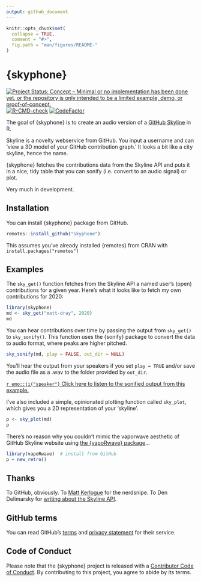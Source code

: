 ```yaml
---
output: github_document
---
```


<!-- README.md is generated from README.Rmd. Please edit that file -->

```r
knitr::opts_chunk$set(
  collapse = TRUE,
  comment = "#>",
  fig.path = "man/figures/README-"
)
```

# {skyphone}

<!-- badges: start -->
[![Project Status: Concept – Minimal or no implementation has been done
yet, or the repository is only intended to be a limited example, demo,
or
proof-of-concept.](https://www.repostatus.org/badges/latest/concept.svg)](https://www.repostatus.org/#concept)
[![R-CMD-check](https://github.com/matt-dray/skyphone/workflows/R-CMD-check/badge.svg)](https://github.com/matt-dray/skyphone/actions)
[![CodeFactor](https://www.codefactor.io/repository/github/matt-dray/skyphone/badge)](https://www.codefactor.io/repository/github/matt-dray/skyphone)
<!-- badges: end -->

The goal of {skyphone} is to create an audio version of a [GitHub Skyline](https://skyline.github.com/) in R.

Skyline is a novelty webservice from GitHub. You input a username and can 'view a 3D model of your GitHub contribution graph.' It looks a bit like a city skyline, hence the name. 

{skyphone} fetches the contributions data from the Skyline API and puts it in a nice, tidy table that you can sonify (i.e. convert to an audio signal) or plot.

Very much in development.

## Installation

You can install {skyphone} package from GitHub.

```r
remotes::install_github("skyphone")
```

This assumes you've already installed {remotes} from CRAN with `install.packages("remotes")`

## Examples

The `sky_get()` function fetches from the Skyline API a named user's (open) contributions for a given year. Here's what it looks like to fetch my own contributions for 2020:

```r
library(skyphone)
md <- sky_get("matt-dray", 2020)
md
```

You can hear contributions over time by passing the output from `sky_get()` to `sky_sonify()`. This function uses the {sonify} package to convert the data to audio format, where peaks are higher pitched.

```r
sky_sonify(md, play = FALSE, out_dir = NULL)
```

You'll hear the output from your speakers if you set `play = TRUE` and/or save the audio file as a .wav to the folder provided by `out_dir`.

[`r emo::ji("speaker")` Click here to listen to the sonified output from this example.](https://www.rostrum.blog/output/skyphone/skyphone_matt-dray_2020.wav)

I've also included a simple, opinionated plotting function called `sky_plot`, which gives you a 2D representation of your 'skyline'.

```r
p <- sky_plot(md)
p
```

There's no reason why you couldn't mimic the vaporwave aesthetic of GitHub Skyline website using [the {vapoRwave} package](https://github.com/moldach/vapoRwave)...

```r
library(vapoRwave)  # install from GitHub
p + new_retro()
```

## Thanks

To GitHub, obviously. To [Matt Kerlogue](https://www.github.com/mattkerlogue) for the nerdsnipe. To Den Delimarsky for [writing about the Skyline API](https://den.dev/blog/get-github-contributions-api/).

## GitHub terms

You can read GitHub's [terms](https://docs.github.com/en/github/site-policy/github-terms-of-service) and [privacy statement](https://docs.github.com/en/github/site-policy/github-privacy-statement) for their service.

## Code of Conduct

Please note that the {skyphone} project is released with a [Contributor Code of Conduct](https://contributor-covenant.org/version/2/0/CODE_OF_CONDUCT.html). By contributing to this project, you agree to abide by its terms.
